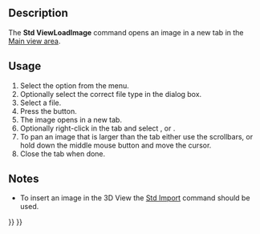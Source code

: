 <languages/>
<translate>

<!--T:1-->
{{Docnav
|[[Std_UnitsCalculator|UnitsCalculator]]
|[[Std_ViewScreenShot|ViewScreenShot]]
|[[Std_Tools_Menu|Std Tools Menu]]
|IconL=Std_UnitsCalculator.svg
|IconR=Std_ViewScreenShot.svg
|IconC=Freecad.svg
}}

<!--T:2-->
{{GuiCommand
|Name=Std ViewLoadImage
|MenuLocation=Tools → Load image...
|Workbenches=All
|Version=0.21
}}

==Description== <!--T:3-->

<!--T:4-->
The '''Std ViewLoadImage''' command opens an image in a new tab in the [[Main_view_area|Main view area]].

==Usage== <!--T:5-->

<!--T:6-->
# Select the {{MenuCommand|Tools → [[Image:Std_ViewLoadImage.svg|16px]] Load image...}} option from the menu.
# Optionally select the correct file type in the dialog box.
# Select a file.
# Press the {{Button|Open}} button.
# The image opens in a new tab.
# Optionally right-click in the tab and select {{MenuCommand|Fit to window}}, {{MenuCommand|Zoom in}} or {{MenuCommand|Zoom out}}.
# To pan an image that is larger than the tab either use the scrollbars, or hold down the middle mouse button and move the cursor.
# Close the tab when done.

==Notes== <!--T:7-->

<!--T:8-->
* To insert an image in the 3D View the [[Std_Import|Std Import]] command should be used. {{Version|0.21}}


<!--T:9-->
{{Docnav
|[[Std_UnitsCalculator|UnitsCalculator]]
|[[Std_ViewScreenShot|ViewScreenShot]]
|[[Std_Tools_Menu|Std Tools Menu]]
|IconL=Std_UnitsCalculator.svg
|IconR=Std_ViewScreenShot.svg
|IconC=Freecad.svg
}}

</translate>
{{Std_Base_navi{{#translation:}}}}
{{Userdocnavi{{#translation:}}}}